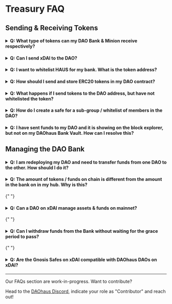 # Treasury FAQ

## Sending & Receiving Tokens

<h4><details>
  <summary>Q: What type of tokens can my DAO Bank & Minion receive respectively?</summary>
  
<p>&nbsp;</p>
  
A: Your DAO's Bank can receive ERC-20 tokens, where minions can accept both ERC-20s, Native tokens (e.g. ETH, MATIC, xDAI respectively) and ERC-721 NFTs.
  
  </details></h4>
  
  <h4><details>
  <summary>Q: Can I send xDAI to the DAO?</summary>
  
<p>&nbsp;</p>
  
A: The DAO cannot accept xDAI and it should normally revert the transaction when you are sending it. 
Please do not send xDAI to your DAO.

You should either wrap your xDAI on wrapeth.com or enable the Wrap N Zap boost for your DAO.

  </details></h4>
  
   <h4><details>
  <summary>Q: I want to whitelist HAUS for my bank. What is the token address?</summary>
  
<p>&nbsp;</p>
  
A: 0xb0C5f3100A4d9d9532a4CfD68c55F1AE8da987Eb
  
  </details></h4>
  
<h4><details>
  <summary>Q: How should I send and store ERC20 tokens in my DAO contract?</summary>
  
<p>&nbsp;</p>
  
A: If the token is already whitelisted, you can send the tokens to the DAO address, or submit a Funding Proposal with Tribute. 
  
  </details></h4>
  
  <h4><details>
  <summary>Q: What happens if I send tokens to the DAO address, but have not whitelisted the token?</summary>

<p>&nbsp;</p>
  
A: The token will be owned by the contract, but not show up on your treasury.
  
  </details></h4>

<h4>
  <details>
  <summary>Q: How do I create a safe for a sub-group / whitelist of members in the DAO?</summary>

<p>&nbsp;</p>
  
A: You can create a Gnosis safe with the whitelisted members as the owners of the safe.
  
  </details>
</h4> 
 
<h4>
  <details>
  <summary>Q: I have sent funds to my DAO and it is showing on the block explorer, but not on my DAOhaus Bank Vault. How can I resolve this? </summary>

<p>&nbsp;</p>
  
A: You can go to the Bank page and click 'Sync'. Your Bank balances will be updated prompty.
  
  </details>
</h4>

## Managing the DAO Bank

 <h4><details>
  <summary>Q: I am redeploying my DAO and need to transfer funds from one DAO to the other. How should I do it?</summary>
  
<p>&nbsp;</p>
  
A: Do not send the funds directly to the DAO address.

The first approach is to claim the balances from the old DAO and provide tribute in the new DAO to deposit the funds.

The second approach is to transfer funds to a Minion and use the Minion to send the funds.

Do not send funds to your new DAO address via a funding proposal as the contract is merely updating the internal balances, which members or minions should ideally withdraw later on. Your funds will be lost.

  </details></h4>
  
   <h4><details>
  <summary>Q: The amount of tokens / funds on chain is different from the amount in the bank on in my hub. Why is this?</summary>
  
<p>&nbsp;</p>
  
A: As the contract holds different internal balances and proposal escrows, the amounts on the Bank UI and Explorer may be different. For example, the Explorer amount includes new members' tributes that are still being processed, or funds payable to Members that are unclaimed. In these scenarios, the amount on the Explorer will exceed the amount on the Bank UI. 
  
  </details></h4>

{" "}

<h4>
  <details>
    <summary>Q: Can a DAO on xDAI manage assets & funds on mainnet?</summary>
    <p>&nbsp;</p>
    A: Currently, no. However, there is a Gnosis Safe boost coming up that will
    enable a DAO on xDAI to control a safe on mainnet.
  </details>
</h4>

{" "}

<h4>
  <details>
    <summary>
      Q: Can I withdraw funds from the Bank without waiting for the grace period
      to pass?
    </summary>
    <p>&nbsp;</p>
    A: No, funds can only be withdrawn after the grace period has passed.
  </details>
</h4>

{" "}

<h4>
  <details>
    <summary>
      Q: Are the Gnosis Safes on xDAI compatible with DAOhaus DAOs on xDAI?
    </summary>
    <p>&nbsp;</p>
    A: Yes, they are compatible.
  </details>
</h4>

---

Our FAQs section are work-in-progress. Want to contribute?

Head to the [DAOhaus Discord](https://discord.gg/bUd7HqMx), indicate your role as "Contributor" and reach out!
